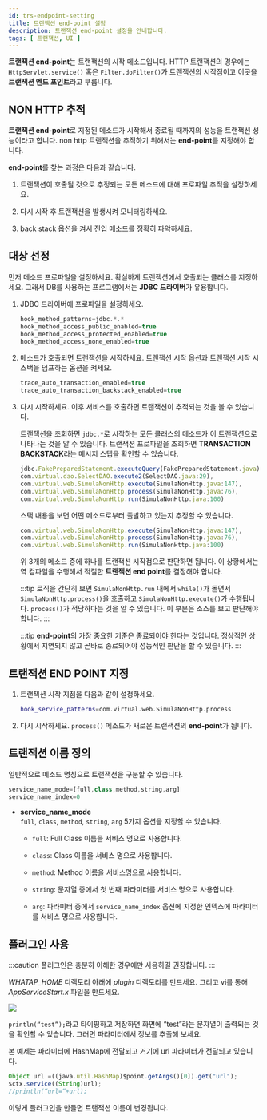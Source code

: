 ```yaml
---
id: trs-endpoint-setting
title: 트랜잭션 end-point 설정
description: 트랜잭션 end-point 설정을 안내합니다. 
tags: [ 트랜잭션, UI ]
---
```


**트랜잭션 end-point**는 트랜잭션의 시작 메소드입니다. HTTP 트랜잭션의 경우에는 `HttpServlet.service()` 혹은 `Filter.doFilter()`가 트랜잭션의 시작점이고 이곳을 **트랜잭션 엔드 포인트**라고 부릅니다.

## NON HTTP 추적

**트랜잭션 end-point**로 지정된 메소드가 시작해서 종료될 때까지의 성능을 트랜잭션 성능이라고 합니다. non http 트랜잭션을 추적하기 위해서는 **end-point**를 지정해야 합니다.

**end-point**를 찾는 과정은 다음과 같습니다.

1. 트랜잭션이 호출될 것으로 추정되는 모든 메소드에 대해 프로파일 추적을 설정하세요.

1. 다시 시작 후 트랜잭션을 발생시켜 모니터링하세요.

1. back stack 옵션을 켜서 진입 메소드를 정확히 파악하세요.

## 대상 선정

먼저 메소드 프로파일을 설정하세요. 확실하게 트랜잭션에서 호출되는 클래스를 지정하세요. 그래서 DB를 사용하는 프로그램에서는 **JDBC 드라이버**가 유용합니다.

1. JDBC 드라이버에 프로파일을 설정하세요.

    ```javascript title='whatap.conf'
    hook_method_patterns=jdbc.*.*
    hook_method_access_public_enabled=true
    hook_method_access_protected_enabled=true
    hook_method_access_none_enabled=true
    ```
1. 메소드가 호출되면 트랜잭션을 시작하세요. 트랜잭션 시작 옵션과 트랜잭션 시작 시 스택을 덤프하는 옵션을 켜세요. 

    ```javascript title='whatap.conf'
    trace_auto_transaction_enabled=true
    trace_auto_transaction_backstack_enabled=true
    ```
1. 다시 시작하세요. 이후 서비스를 호출하면 트랜잭션이 추적되는 것을 볼 수 있습니다. 

    트랜잭션을 조회하면 `jdbc.*`로 시작하는 모든 클래스의 메소드가 이 트랜잭션으로 나타나는 것을 알 수 있습니다. 트랜잭션 프로파일을 조회하면 **TRANSACTION BACKSTACK**라는 메시지 스텝을 확인할 수 있습니다.

    ```javascript title='TRANSACTION BACKSTACK'
    jdbc.FakePreparedStatement.executeQuery(FakePreparedStatement.java),
    com.virtual.dao.SelectDAO.execute2(SelectDAO.java:29),
    com.virtual.web.SimulaNonHttp.execute(SimulaNonHttp.java:147),
    com.virtual.web.SimulaNonHttp.process(SimulaNonHttp.java:76),
    com.virtual.web.SimulaNonHttp.run(SimulaNonHttp.java:100)
    ```

    스택 내용을 보면 어떤 메소드로부터 출발하고 있는지 추정할 수 있습니다.

    ```javascript title='예제'
    com.virtual.web.SimulaNonHttp.execute(SimulaNonHttp.java:147),
    com.virtual.web.SimulaNonHttp.process(SimulaNonHttp.java:76),
    com.virtual.web.SimulaNonHttp.run(SimulaNonHttp.java:100)
    ```

    위 3개의 메소드 중에 하나를 트랜잭션 시작점으로 판단하면 됩니다. 이 상황에서는 역 컴파일을 수행해서 적절한 **트랜잭션 end point**를 결정해야 합니다.

    :::tip
    로직을 간단히 보면 `SimulaNonHttp.run` 내에서 `while()`가 돌면서 `SimulaNonHttp.process()`을 호출하고 `SimulaNonHttp.execute()`가 수행됩니다. `process()`가 적당하다는 것을 알 수 있습니다. 이 부분은 소스를 보고 판단해야 합니다.
    :::

    :::tip
    **end-point**의 가장 중요한 기준은 종료되어야 한다는 것입니다. 정상적인 상황에서 지연되지 않고 곧바로 종료되어야 성능적인 판단을 할 수 있습니다.
    :::


## 트랜잭션 END POINT 지정

1. 트랜잭션 시작 지점을 다음과 같이 설정하세요. 

    ```bash
    hook_service_patterns=com.virtual.web.SimulaNonHttp.process
    ```

1. 다시 시작하세요. `process()` 메소드가 새로운 트랜잭션의 **end-point**가 됩니다.

## 트랜잭션 이름 정의

일반적으로 메소드 명칭으로 트랜잭션을 구분할 수 있습니다.

```javascript title='whatap.conf'
service_name_mode=[full,class,method,string,arg]
service_name_index=0
```

* **service_name_mode**  
    `full`, `class`, `method`, `string`, `arg` 5가지 옵션을 지정할 수 있습니다.

    * `full`: Full Class 이름을 서비스 명으로 사용합니다.
    
    * `class`: Class 이름을 서비스 명으로 사용합니다.
    
    * `method`: Method 이름을 서비스명으로 사용합니다.
    
    * `string`: 문자열 중에서 첫 번째 파라미터를 서비스 명으로 사용합니다.
    
    * `arg`: 파라미터 중에서 `service_name_index` 옵션에 지정한 인덱스에 파라미터를 서비스 명으로 사용합니다.


## 플러그인 사용

:::caution
플러그인은 충분히 이해한 경우에만 사용하길 권장합니다.
:::

*WHATAP_HOME* 디렉토리 아래에 *plugin* 디렉토리를 만드세요. 그리고 vi를 통해 *AppServiceStart.x* 파일을 만드세요.

![](https://img.whatap.io/media/agent_python/data/app_start_plug.png)

`println(“test”);`라고 타이핑하고 저장하면 화면에 “test”라는 문자열이 출력되는 것을 확인할 수 있습니다. 그러면 파라미터에서 정보를 추출해 보세요. 

본 예제는 파라미터에 HashMap에 전달되고 거기에 url 파라미터가 전달되고 있습니다.

```javascript title=JAVA
Object url =((java.util.HashMap)$point.getArgs()[0]).get("url");
$ctx.service((String)url);
//println(“url=“+url);
```

이렇게 플러그인을 만들면 트랜잭션 이름이 변경됩니다.
